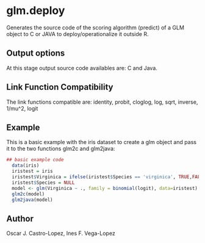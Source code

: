 # glm.deploy

Generates the source code of the scoring algorithm (predict) of a GLM object to C or JAVA to deploy/operationalize it outside R.

## Output options
At this stage output source code availables are: C and Java.

## Link Function Compatibility
The link functions compatible are: identity, probit, cloglog, log, sqrt, inverse, 1/mu^2, logit

## Example

This is a basic example with the iris dataset to create a glm object and pass it to the two functions glm2c and glm2java:

```r
## basic example code
  data(iris)
  iristest = iris
  iristest$Virginica = ifelse(iristest$Species == 'virginica', TRUE,FALSE)
  iristest$Species = NULL
  model <- glm(Virginica ~ ., family = binomial(logit), data=iristest)
  glm2c(model)
  glm2java(model)
```

## Author

Oscar J. Castro-Lopez, Ines F. Vega-Lopez
